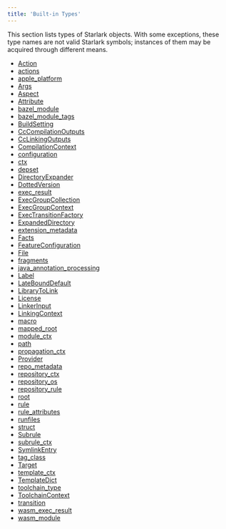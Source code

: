 ```yaml
---
title: 'Built-in Types'
---
```



This section lists types of Starlark objects. With some exceptions, these type names are not valid Starlark symbols; instances of them may be acquired through different means.

- [Action](/rules/lib/builtins/Action)
- [actions](/rules/lib/builtins/actions)
- [apple\_platform](/rules/lib/builtins/apple_platform)
- [Args](/rules/lib/builtins/Args)
- [Aspect](/rules/lib/builtins/Aspect)
- [Attribute](/rules/lib/builtins/Attribute)
- [bazel\_module](/rules/lib/builtins/bazel_module)
- [bazel\_module\_tags](/rules/lib/builtins/bazel_module_tags)
- [BuildSetting](/rules/lib/builtins/BuildSetting)
- [CcCompilationOutputs](/rules/lib/builtins/CcCompilationOutputs)
- [CcLinkingOutputs](/rules/lib/builtins/CcLinkingOutputs)
- [CompilationContext](/rules/lib/builtins/CompilationContext)
- [configuration](/rules/lib/builtins/configuration)
- [ctx](/rules/lib/builtins/ctx)
- [depset](/rules/lib/builtins/depset)
- [DirectoryExpander](/rules/lib/builtins/DirectoryExpander)
- [DottedVersion](/rules/lib/builtins/DottedVersion)
- [exec\_result](/rules/lib/builtins/exec_result)
- [ExecGroupCollection](/rules/lib/builtins/ExecGroupCollection)
- [ExecGroupContext](/rules/lib/builtins/ExecGroupContext)
- [ExecTransitionFactory](/rules/lib/builtins/ExecTransitionFactory)
- [ExpandedDirectory](/rules/lib/builtins/ExpandedDirectory)
- [extension\_metadata](/rules/lib/builtins/extension_metadata)
- [Facts](/rules/lib/builtins/Facts)
- [FeatureConfiguration](/rules/lib/builtins/FeatureConfiguration)
- [File](/rules/lib/builtins/File)
- [fragments](/rules/lib/builtins/fragments)
- [java\_annotation\_processing](/rules/lib/builtins/java_annotation_processing)
- [Label](/rules/lib/builtins/Label)
- [LateBoundDefault](/rules/lib/builtins/LateBoundDefault)
- [LibraryToLink](/rules/lib/builtins/LibraryToLink)
- [License](/rules/lib/builtins/License)
- [LinkerInput](/rules/lib/builtins/LinkerInput)
- [LinkingContext](/rules/lib/builtins/LinkingContext)
- [macro](/rules/lib/builtins/macro)
- [mapped\_root](/rules/lib/builtins/mapped_root)
- [module\_ctx](/rules/lib/builtins/module_ctx)
- [path](/rules/lib/builtins/path)
- [propagation\_ctx](/rules/lib/builtins/propagation_ctx)
- [Provider](/rules/lib/builtins/Provider)
- [repo\_metadata](/rules/lib/builtins/repo_metadata)
- [repository\_ctx](/rules/lib/builtins/repository_ctx)
- [repository\_os](/rules/lib/builtins/repository_os)
- [repository\_rule](/rules/lib/builtins/repository_rule)
- [root](/rules/lib/builtins/root)
- [rule](/rules/lib/builtins/rule)
- [rule\_attributes](/rules/lib/builtins/rule_attributes)
- [runfiles](/rules/lib/builtins/runfiles)
- [struct](/rules/lib/builtins/struct)
- [Subrule](/rules/lib/builtins/Subrule)
- [subrule\_ctx](/rules/lib/builtins/subrule_ctx)
- [SymlinkEntry](/rules/lib/builtins/SymlinkEntry)
- [tag\_class](/rules/lib/builtins/tag_class)
- [Target](/rules/lib/builtins/Target)
- [template\_ctx](/rules/lib/builtins/template_ctx)
- [TemplateDict](/rules/lib/builtins/TemplateDict)
- [toolchain\_type](/rules/lib/builtins/toolchain_type)
- [ToolchainContext](/rules/lib/builtins/ToolchainContext)
- [transition](/rules/lib/builtins/transition)
- [wasm\_exec\_result](/rules/lib/builtins/wasm_exec_result)
- [wasm\_module](/rules/lib/builtins/wasm_module)
